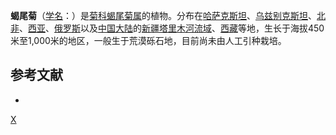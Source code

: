 {{Speciesbox
| taxon = Koelpinia linearis
| binomial_authority = Pall.
}}

'''蝎尾菊'''（[[学名|学名]]：{{lang|la|''Koelpinia linearis''}}）是[[菊科|菊科]][[蝎尾菊属|蝎尾菊属]]的植物。分布在[[哈萨克斯坦|哈萨克斯坦]]、[[乌兹别克斯坦|乌兹别克斯坦]]、[[北非|北非]]、[[西亚|西亚]]、[[俄罗斯|俄罗斯]]以及[[中国大陆|中国大陆]]的[[新疆塔里木河流域|新疆塔里木河流域]]、[[西藏|西藏]]等地，生长于海拔450米至1,000米的地区，一般生于荒漠砾石地，目前尚未由人工引种栽培。

== 参考文献 ==
<div class="references-small">
* {{cite web| url =http://www.bioinfo.cn/db05/KmzwSpecies.php?action=view&id=4943| title =蝎尾菊| work =《中国高等植物数据库全库》| publisher =中国科学院微生物研究所| author =昆明植物研究所| accessdate =2009-02-25| deadurl =yes| archiveurl =https://web.archive.org/web/20160305025218/http://www.bioinfo.cn/db05/KmzwSpecies.php?action=view&id=4943| archivedate =2016-03-05| df =}}
</div>

{{植物小作品}}
{{Taxonbar}}
[[Category:蝎尾菊属|X]]